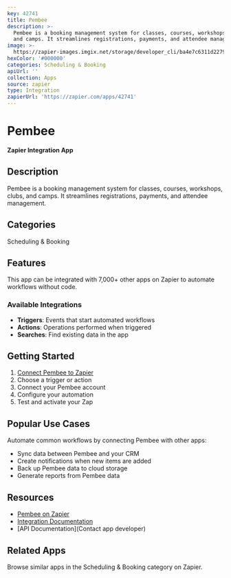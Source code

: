 ```yaml
---
key: 42741
title: Pembee
description: >-
  Pembee is a booking management system for classes, courses, workshops, clubs,
  and camps. It streamlines registrations, payments, and attendee management.
image: >-
  https://zapier-images.imgix.net/storage/developer_cli/ba4e7c6311d22796e901988d6adbf428.png?auto=format%2Ccompress&ixlib=python-3.0.0&q=50
hexColor: '#000000'
categories: Scheduling & Booking
apiUrl: ''
collection: Apps
source: zapier
type: Integration
zapierUrl: 'https://zapier.com/apps/42741'
---
```

# Pembee

**Zapier Integration App**

## Description

Pembee is a booking management system for classes, courses, workshops, clubs, and camps. It streamlines registrations, payments, and attendee management.

## Categories

Scheduling & Booking

## Features

This app can be integrated with 7,000+ other apps on Zapier to automate workflows without code.

### Available Integrations

- **Triggers**: Events that start automated workflows
- **Actions**: Operations performed when triggered
- **Searches**: Find existing data in the app

## Getting Started

1. [Connect Pembee to Zapier](https://zapier.com/apps/42741)
2. Choose a trigger or action
3. Connect your Pembee account
4. Configure your automation
5. Test and activate your Zap

## Popular Use Cases

Automate common workflows by connecting Pembee with other apps:

- Sync data between Pembee and your CRM
- Create notifications when new items are added
- Back up Pembee data to cloud storage
- Generate reports from Pembee data

## Resources

- [Pembee on Zapier](https://zapier.com/apps/42741)
- [Integration Documentation](https://zapier.com/apps/42741/integrations)
- [API Documentation](Contact app developer)

## Related Apps

Browse similar apps in the Scheduling & Booking category on Zapier.
